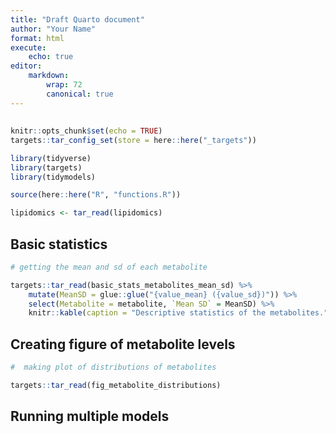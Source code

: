 ```yaml
---
title: "Draft Quarto document"
author: "Your Name"
format: html
execute: 
    echo: true
editor: 
    markdown:
        wrap: 72
        canonical: true 
---
```


## 

```r
knitr::opts_chunk$set(echo = TRUE)
targets::tar_config_set(store = here::here("_targets"))

library(tidyverse)
library(targets)
library(tidymodels)

source(here::here("R", "functions.R"))

lipidomics <- tar_read(lipidomics)
```

## Basic statistics

```r
# getting the mean and sd of each metabolite

targets::tar_read(basic_stats_metabolites_mean_sd) %>%
    mutate(MeanSD = glue::glue("{value_mean} ({value_sd})")) %>%
    select(Metabolite = metabolite, `Mean SD` = MeanSD) %>%
    knitr::kable(caption = "Descriptive statistics of the metabolites.")
```

## Creating figure of metabolite levels

```r
#  making plot of distributions of metabolites

targets::tar_read(fig_metabolite_distributions)
```

## Running multiple models

```r


```
